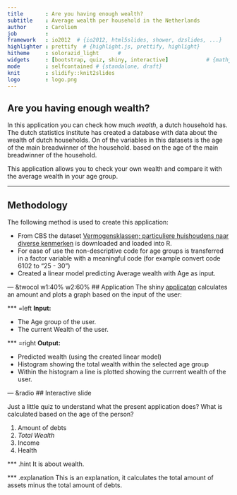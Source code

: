 ```yaml
---
title       : Are you having enough wealth?
subtitle    : Average wealth per household in the Netherlands
author      : Caroliem
job         : 
framework   : io2012  # {io2012, html5slides, shower, dzslides, ...}
highlighter : prettify  # {highlight.js, prettify, highlight}
hitheme     : solorazid_light      # 
widgets     : [bootstrap, quiz, shiny, interactive]            # {mathjax, quiz, bootstrap, shiny, interactive}
mode        : selfcontained # {standalone, draft}
knit        : slidify::knit2slides
logo        : logo.png
--- 
```


## Are you having enough wealth?

In this application you can check how much *wealth*, a dutch household has. 
The dutch statistics institute has created a database with data about the wealth of dutch households.
On of the variables in this datasets is the age of the main breadwinner of the household.
based on the age of the main breadwinner of the household.

This application allows you to check your own wealth and compare it with the average wealth in your age group.

---
## Methodology

The following method is used to create this application:

- From CBS the dataset [Vermogensklassen; particuliere huishoudens naar diverse kenmerken](Http://www.cbs.nl) is downloaded and loaded into R.
- For ease of use the non-descriptive code for age groups is transferred in a factor variable with a meaningful code (for example convert code 6102 to "25 - 30")
- Created a linear model predicting Average wealth with Age as input.

--- &twocol w1:40% w2:60%
## Application
The shiny [applicaton](https://caroliem.shinyapps.io/Shiny/) calculates an amount and plots a graph based on the input of the user:
 
*** =left
**Input:**

- The Age group of the user. 
- The current Wealth of the user.

*** =right
**Output:**
 
- Predicted wealth (using the created linear model)
- Histogram showing the total wealth within the selected age group
- Within the histogram a line is plotted showing the currrent wealth of the user. 

--- &radio
## Interactive slide

Just a little quiz to understand what the present application does?
What is calculated based on the age of the person?

1. Amount of debts
2. _Total Wealth_
3. Income
4. Health

*** .hint
It is about wealth.

*** .explanation
This is an explanation, it calculates the total amount of assets minus the total amount of debts.


